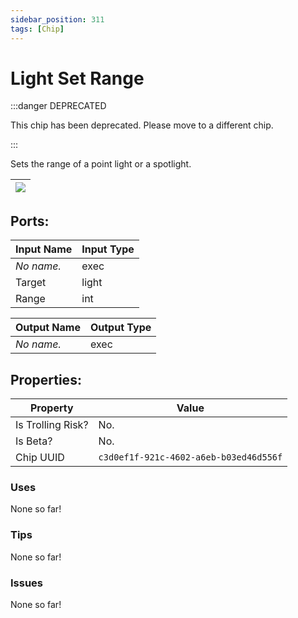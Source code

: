 ```yaml
---
sidebar_position: 311
tags: [Chip]
---
```


# Light Set Range
:::danger DEPRECATED

This chip has been deprecated. Please move to a different chip.

:::

Sets the range of a point light or a spotlight.

| ![](https://images-ext-2.discordapp.net/external/MPmIaQzlEPmgGWlgi-WxBBXt0Bjv_zWPkg1y1f_sy3s/https/www.recroomcircuits.com/image/circuit/absolute-value?width=206&height=108) |
|-----|

## Ports:

| Input Name | Input Type |
|-----------|-----------|
| *No name.* | exec |
| Target | light |
| Range | int |

| Output Name | Output Type |
|-----------|-----------|
| *No name.* | exec |

## Properties:

| Property  | Value |
|-------------------|-----------|
| Is Trolling Risk? | No. |
| Is Beta? | No. |
| Chip UUID | `c3d0ef1f-921c-4602-a6eb-b03ed46d556f` |

### Uses

None so far!

### Tips

None so far!

### Issues

None so far!